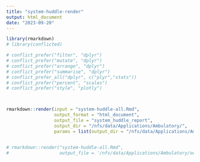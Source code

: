 ```yaml
---
title: "system-huddle-render"
output: html_document
date: "2023-09-20"
---
```



```r
library(rmarkdown)
# library(conflicted)

# conflict_prefer("filter", "dplyr")
# conflict_prefer("mutate", "dplyr")
# conflict_prefer("arrange", "dplyr")
# conflict_prefer("summarise", "dplyr")
# conflict_prefer_all("dplyr", c("plyr","stats"))
# conflict_prefer("percent", "scales")
# conflict_prefer("style", "plotly")



rmarkdown::render(input = "system-huddle-all.Rmd",
                  output_format = "html_document",
                  output_file = "system_huddle_report",
                  output_dir = "/nfs/data/Applications/Ambulatory/",
                  params = list(output_dir = "/nfs/data/Applications/Ambulatory/"))


# rmarkdown::render("system-huddle-all.Rmd", 
#                   output_file = '/nfs/data/Applications/Ambulatory/out.html')
```


